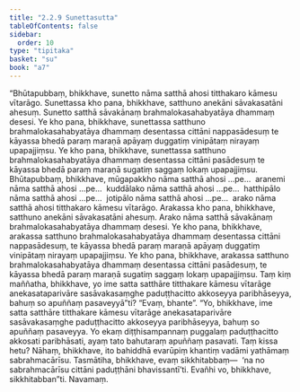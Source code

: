 ```yaml
---
title: "2.2.9 Sunettasutta"
tableOfContents: false
sidebar:
  order: 10
type: "tipitaka"
basket: "su"
book: "a7"
---
```



<DynamicBreadcrumb />

<Division number="73" book="a7">

<Paragraph number="588" book="a7">
“Bhūtapubbaṃ, bhikkhave, sunetto nāma satthā ahosi titthakaro kāmesu vītarāgo. Sunettassa kho pana, bhikkhave, satthuno anekāni sāvakasatāni ahesuṃ. Sunetto satthā sāvakānaṃ brahmalokasahabyatāya dhammaṃ desesi. Ye kho pana, bhikkhave, sunettassa satthuno brahmalokasahabyatāya dhammaṃ desentassa cittāni nappasādesuṃ te kāyassa bhedā paraṃ maraṇā apāyaṃ duggatiṃ vinipātaṃ nirayaṃ upapajjiṃsu. Ye kho pana, bhikkhave, sunettassa satthuno brahmalokasahabyatāya dhammaṃ desentassa cittāni pasādesuṃ te kāyassa bhedā paraṃ maraṇā sugatiṃ saggaṃ lokaṃ upapajjiṃsu.
</Paragraph>

<Paragraph number="589" book="a7">
Bhūtapubbaṃ, bhikkhave, mūgapakkho nāma satthā ahosi …pe…  aranemi nāma satthā ahosi …pe…  kuddālako nāma satthā ahosi …pe…  hatthipālo nāma satthā ahosi …pe…  jotipālo nāma satthā ahosi …pe…  arako nāma satthā ahosi titthakaro kāmesu vītarāgo. Arakassa kho pana, bhikkhave, satthuno anekāni sāvakasatāni ahesuṃ. Arako nāma satthā sāvakānaṃ brahmalokasahabyatāya dhammaṃ desesi. Ye kho pana, bhikkhave, arakassa satthuno brahmalokasahabyatāya dhammaṃ desentassa cittāni nappasādesuṃ, te kāyassa bhedā paraṃ maraṇā apāyaṃ duggatiṃ vinipātaṃ nirayaṃ upapajjiṃsu. Ye kho pana, bhikkhave, arakassa satthuno brahmalokasahabyatāya dhammaṃ desentassa cittāni pasādesuṃ, te kāyassa bhedā paraṃ maraṇā sugatiṃ saggaṃ lokaṃ upapajjiṃsu.
</Paragraph>

<Paragraph number="590" book="a7">
Taṃ kiṃ maññatha, bhikkhave, yo ime satta satthāre titthakare kāmesu vītarāge anekasataparivāre sasāvakasaṃghe paduṭṭhacitto akkoseyya paribhāseyya, bahuṃ so apuññaṃ pasaveyyā”ti? “Evaṃ, bhante”. “Yo, bhikkhave, ime satta satthāre titthakare kāmesu vītarāge anekasataparivāre sasāvakasaṃghe paduṭṭhacitto akkoseyya paribhāseyya, bahuṃ so apuññaṃ pasaveyya. Yo ekaṃ diṭṭhisampannaṃ puggalaṃ paduṭṭhacitto akkosati paribhāsati, ayaṃ tato bahutaraṃ apuññaṃ pasavati. Taṃ kissa hetu? Nāhaṃ, bhikkhave, ito bahiddhā evarūpiṃ khantiṃ vadāmi yathāmaṃ sabrahmacārīsu.
</Paragraph>

<Paragraph number="591" book="a7">
Tasmātiha, bhikkhave, evaṃ sikkhitabbaṃ—  ‘na no sabrahmacārīsu cittāni paduṭṭhāni bhavissantī’ti. Evañhi vo, bhikkhave, sikkhitabban”ti.

</Paragraph>
</Division>

<Paragraph number="592" type="center" book="a7">
Navamaṃ.
</Paragraph>